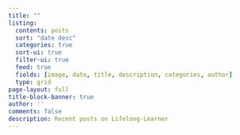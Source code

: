 ```yaml
---
title: ""
listing:
  contents: posts
  sort: "date desc"
  categories: true
  sort-ui: true
  filter-ui: true
  feed: true
  fields: [image, date, title, description, categories, author]
  type: grid
page-layout: full
title-block-banner: true
author: ''
comments: false
description: Recent posts on Lifelong-Learner
---
```

